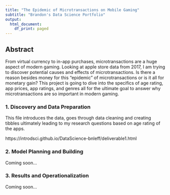 ```yaml
---
title: "The Epidemic of Microtransactions on Mobile Gaming"
subtitle: "Brandon's Data Science Portfolio"
output:
  html_document:
    df_print: paged
---
```


## Abstract

From virtual currency to in-app purchases, microtransactions are a huge aspect of modern gaming. Looking at apple store data from 2017, I am trying to discover potential causes and effects of microtransactions. Is there a reason besides money for this "epidemic" of microtransactions or is it all for monetary gain? This project is going to dive into the specifics of age rating, app prices, app ratings, and genres all for the ultimate goal to answer why microtransactions are so important in modern gaming.

### 1. Discovery and Data Preparation

This file introduces the data, goes through data cleaning and creating tibbles ultimately leading to my research questions based on age rating of the apps.

https://introdsci.github.io/DataScience-bnleff/deliverable1.html

### 2. Model Planning and Building

Coming soon...

### 3. Results and Operationalization

Coming soon...

